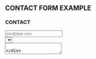 
[//]:  # 'import "../reform.scss";'

<Meta title="reform/Examples/Contact Form"/>


## CONTACT FORM EXAMPLE

<Canvas withToolbar={true} >
    <div className="max-w-sm p-6 border">
        <h3 className="mb-4 block text-2xl font-bold text-gray-800 dark:text-white">CONTACT</h3>
        <Form schema={schema} onSubmit={handleSubmit}>
            <div className="flex flex-col gap-4">
                <div>
                    <Input
                        label="Email address"
                        name="email"
                        placeholder="jon@doe.com"
                        className="text-gray-800 "
                    />
                </div>
                <div>
                    <Select
                        label="Subject"
                        name="subject"
                        options={
                            [{
                                children: "Bug Report",
                                value: 'bug'
                            }, {
                                children: "Feature",
                                value: 'feature'
                            }]
                        }
                        className="text-gray-800 "
                    />
                </div>
                <div>
                    <Textarea
                        label="Message"
                        name="message"
                        placeholder="your message ..."
                        className="text-gray-800 !bg-red-500/50 !text-red-500/50"
                    />
                </div>
                <div className="flex justify-between">
                    <Checkbox label="Remember me" name="remember" labelPosition="right"/>
                    <a href="src/stories#" className="text-primary mb-1 text-sm">
                        Forgot password
                    </a>
                </div>
                <div>
                    <Submit>Submit</Submit>
                </div>
            </div>
        </Form>
    </div>
</Canvas>